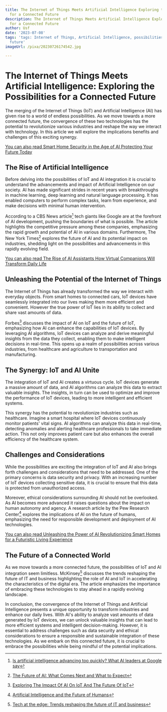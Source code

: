 ```yaml
---
title: The Internet of Things Meets Artificial Intelligence Exploring the Possibilities
  for a Connected Future
description: The Internet of Things Meets Artificial Intelligence Exploring the Possibilities
  for a Connected Future
author: Usf
date: '2023-07-08'
tags: 'tags: Internet of Things, Artificial Intelligence, possibilities, connected
  future'
imageUrl: /pixa/20230726174542.jpg

---
```

# The Internet of Things Meets Artificial Intelligence: Exploring the Possibilities for a Connected Future

The merging of the Internet of Things (IoT)  and Artificial Intelligence (AI) has given  rise to a world of endless possibilities. As we move towards a more connected future, the convergence of these two  technologies has the potential to  revolutionize various industries and reshape the way we interact  with  technology. In this article we will  explore the implications benefits and challenges of this exciting synergy.

[You  can also read  Smart Home Security in the Age of AI Protecting Your Future Today](Smart%20Home%20Security%20in%20the%20Age%20of%20AI%20Protecting%20Your%20Future%20Today)


## The Rise  of Artificial Intelligence

Before delving into the possibilities of IoT and  AI integration it  is crucial to understand the advancements and  impact of Artificial Intelligence on our society. AI  has made significant strides in recent years with breakthroughs in machine learning, deep learning and natural language processing. It has enabled computers to perform complex tasks, learn from experience, and  make decisions with minimal human intervention.

According to a CBS News article[^1] tech giants like Google are at the forefront of AI development, pushing  the boundaries of what is possible. The article highlights the competitive pressure among these companies, emphasizing the rapid  growth and potential of AI in  various domains. Furthermore, The New York Times[^2] explores the future of AI and its potential impact on industries, shedding light on the possibilities and advancements  in  this rapidly evolving field.

[You can also read The Rise of AI Assistants How Virtual Companions Will Transform  Daily Life](The%20Rise%20of%20AI%20Assistants%20How%20Virtual%20Companions%20Will%20Transform%20Daily%20Life)


## Unleashing the Potential of the Internet of  Things

The Internet of Things has already transformed the  way we interact with everyday objects. From smart homes to connected cars, IoT devices have seamlessly integrated into our lives making them more efficient and convenient. However the true power of IoT lies in its ability to collect and share vast  amounts of data.

Forbes[^3]  discusses the impact of AI on IoT and the future  of IoT, emphasizing how AI can enhance  the  capabilities of IoT  devices. By leveraging AI algorithms, IoT devices can analyze and derive meaningful insights from the  data they collect, enabling them to make intelligent decisions in real-time. This opens up a realm of possibilities across various industries, from healthcare  and agriculture to  transportation and  manufacturing.

## The Synergy: IoT and AI Unite

The integration of IoT and  AI creates a virtuous cycle. IoT devices generate  a massive amount of data, and AI algorithms can analyze this data to  extract valuable insights. The insights, in turn can be used  to optimize  and improve the performance of IoT devices, leading to more intelligent and efficient systems.

This synergy has the potential to revolutionize  industries such as healthcare. Imagine a smart hospital where IoT devices continuously monitor patients' vital signs. AI algorithms can analyze this data in real-time, detecting anomalies and alerting healthcare professionals to take immediate action. This not only  improves patient  care but also  enhances the overall efficiency of the healthcare system.

## Challenges and Considerations

While the possibilities are exciting the integration  of IoT and  AI also brings forth challenges  and considerations that need to be addressed. One of the  primary concerns  is data security and privacy. With an increasing number  of IoT devices collecting sensitive data, it is crucial to ensure that this data is protected  from unauthorized access.

Moreover, ethical considerations surrounding AI should not be overlooked. As AI becomes  more advanced it raises questions about the impact on human  autonomy and agency. A research article by the Pew Research  Center[^4] explores the implications of AI on the  future of humans, emphasizing the need  for  responsible development and deployment of AI  technologies.

[You can also read  Unleashing the Power of AI Revolutionizing Smart Homes for a Futuristic Living Experience](Unleashing%20the%20Power%20of%20AI%20Revolutionizing%20Smart%20Homes%20for%20a%20Futuristic%20Living%20Experience)


## The Future of a Connected World

As we move towards a more connected future,  the possibilities of IoT  and AI integration seem limitless. McKinsey[^5] discusses  the trends reshaping the future of IT  and business highlighting the role of AI and IoT in accelerating  the characteristics of the digital  era. The article emphasizes the importance of embracing these technologies to stay ahead in a rapidly evolving landscape.

In conclusion, the convergence  of the Internet of Things  and Artificial Intelligence presents  a unique opportunity  to transform industries and enhance our daily lives. With AI's ability to analyze  vast amounts of data generated by IoT devices, we can  unlock  valuable insights that can  lead to more efficient systems and intelligent decision-making. However, it is essential to address challenges such as data security and ethical considerations to ensure  a responsible and sustainable integration of these technologies. As we embark on this  connected future, it is  crucial to embrace the possibilities  while being mindful of the potential implications. 

[^1]: [Is  artificial intelligence  advancing too quickly?  What AI leaders at Google say](https://www.cbsnews.com/news/google-artificial-intelligence-future-60-minutes-transcript-2023-04-16/)
[^2]: [The Future of  AI: What Comes Next and What to Expect](https://www.nytimes.com/2023/03/31/technology/ai-chatbots-benefits-dangers.html)
[^3]: [Exploring The Impact Of AI On IoT And The Future Of IoT](https://www.forbes.com/sites/forbestechcouncil/2023/06/21/exploring-the-impact-of-ai-on-iot-and-the-future-of-iot/?sh=24a5c8965834)
[^4]: [Artificial Intelligence and the Future of Humans](https://www.pewresearch.org/internet/2018/12/10/artificial-intelligence-and-the-future-of-humans/)
[^5]: [Tech  at the edge: Trends reshaping the future of IT  and  business](https://www.mckinsey.com/capabilities/mckinsey-digital/our-insights/tech-at-the-edge-trends-reshaping-the-future-of-it-and-business)